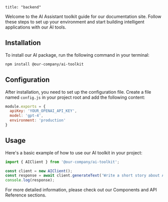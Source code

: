 ```
title: "backend"
```


Welcome to the AI Assistant toolkit guide for our documentation site. Follow these steps to set up your environment and start building intelligent applications with our AI tools.

## Installation

To install our AI package, run the following command in your terminal:

```bash
npm install @our-company/ai-toolkit
```

## Configuration

After installation, you need to set up the configuration file. Create a file named `config.js` in your project root and add the following content:

```javascript
module.exports = {
  apiKey: 'YOUR_OPENAI_API_KEY',
  model: 'gpt-4',
  environment: 'production'
}
```

## Usage

Here's a basic example of how to use our AI toolkit in your project:

```javascript
import { AIClient } from '@our-company/ai-toolkit';

const client = new AIClient();
const response = await client.generateText('Write a short story about AI.');
console.log(response);
```

For more detailed information, please check out our Components and API Reference sections.